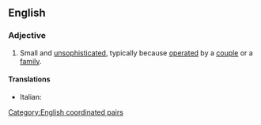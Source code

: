 {{also|mom and pop}}
==English==

===Adjective===
{{en-adj|-|head=[[mom]]-[[and]]-[[pop]]}}

# {{lb|en|US|Canada}} {{q|typically of a [[business]]}} Small and [[unsophisticated]], typically because [[operated]] by a [[couple]] or a [[family]].
#: {{ux|en|'''Mom-and-pop''' diners are disappearing from American streets and being replaced by bland corporate giants.}}

====Translations====
{{trans-top|small and unsophisticated because run by a couple}}
* Italian: {{t|it|[[a]] [[conduzione]] [[familiare]]}}
{{trans-mid}}
{{trans-bottom}}

[[Category:English coordinated pairs]]